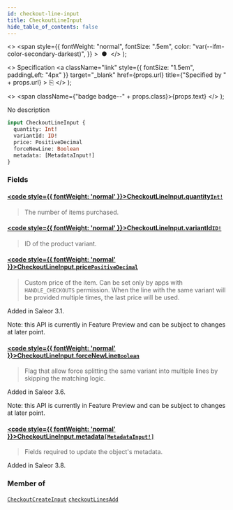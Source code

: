 ```yaml
---
id: checkout-line-input
title: CheckoutLineInput
hide_table_of_contents: false
---
```


  <>
    <span
      style={{
        fontWeight: "normal",
        fontSize: ".5em",
        color: "var(--ifm-color-secondary-darkest)",
      }}
    >
      &nbsp;●&nbsp;
    </span>
  </>
);

  <>
    Specification
    <a
      className="link"
      style={{ fontSize: "1.5em", paddingLeft: "4px" }}
      target="\_blank"
      href={props.url}
      title={"Specified by " + props.url}
    >
      ⎘
    </a>
  </>
);

  <>
    <span className={"badge badge--" + props.class}>{props.text}</span>
  </>
);

No description

```graphql
input CheckoutLineInput {
  quantity: Int!
  variantId: ID!
  price: PositiveDecimal
  forceNewLine: Boolean
  metadata: [MetadataInput!]
}
```

### Fields

#### [<code style={{ fontWeight: 'normal' }}>CheckoutLineInput.<b>quantity</b></code>](#)<Bullet />[`Int!`](../../../storefront/miscellaneous/scalars/int) <Badge class="secondary" text="non-null"/> <Badge class="secondary" text="scalar"/>

> The number of items purchased.

#### [<code style={{ fontWeight: 'normal' }}>CheckoutLineInput.<b>variantId</b></code>](#)<Bullet />[`ID!`](../../../storefront/miscellaneous/scalars/id) <Badge class="secondary" text="non-null"/> <Badge class="secondary" text="scalar"/>

> ID of the product variant.

#### [<code style={{ fontWeight: 'normal' }}>CheckoutLineInput.<b>price</b></code>](#)<Bullet />[`PositiveDecimal`](../../../storefront/miscellaneous/scalars/positive-decimal) <Badge class="secondary" text="scalar"/>

> Custom price of the item. Can be set only by apps with `HANDLE_CHECKOUTS` permission. When the line with the same variant will be provided multiple times, the last price will be used.

Added in Saleor 3.1.

Note: this API is currently in Feature Preview and can be subject to changes at later point.

>

#### [<code style={{ fontWeight: 'normal' }}>CheckoutLineInput.<b>forceNewLine</b></code>](#)<Bullet />[`Boolean`](../../../storefront/miscellaneous/scalars/boolean) <Badge class="secondary" text="scalar"/>

> Flag that allow force splitting the same variant into multiple lines by skipping the matching logic.

Added in Saleor 3.6.

Note: this API is currently in Feature Preview and can be subject to changes at later point.

>

#### [<code style={{ fontWeight: 'normal' }}>CheckoutLineInput.<b>metadata</b></code>](#)<Bullet />[`[MetadataInput!]`](../../../storefront/miscellaneous/inputs/metadata-input) <Badge class="secondary" text="list"/> <Badge class="secondary" text="input"/>

> Fields required to update the object's metadata.

Added in Saleor 3.8.

>

### Member of

[`CheckoutCreateInput`](../../../storefront/checkout/inputs/checkout-create-input) <Badge class="secondary" text="input"/><Bullet />[`checkoutLinesAdd`](../../../storefront/checkout/mutations/checkout-lines-add) <Badge class="secondary" text="mutation"/>
